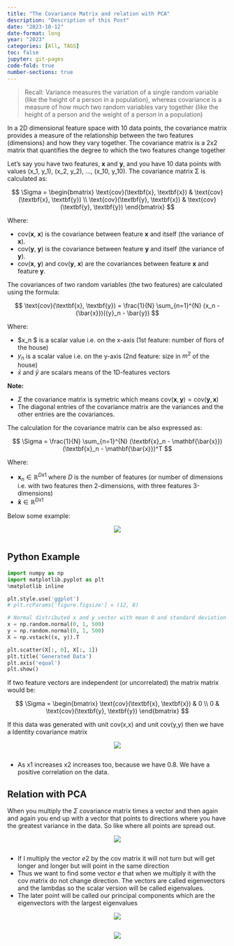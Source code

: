 ```yaml
---
title: "The Covariance Matrix and relation with PCA"
description: "Description of this Post"
date: "2023-10-12"
date-format: long
year: "2023"
categories: [All, TAGS]
toc: false
jupyter: git-pages
code-fold: true
number-sections: true
---
```

> Recall: Variance measures the variation of a single random variable (like the height of a person in a population), whereas covariance is a measure of how much two random variables vary together (like the height of a person and the weight of a person in a population)

In a 2D dimensional feature space with 10 data points, the covariance matrix provides a measure of the relationship between the two features (dimensions) and how they vary together. The covariance matrix is a 2x2 matrix that quantifies the degree to which the two features change together

Let's say you have two features, $\textbf{x}$ and $\textbf{y}$, and you have 10 data points with values (x_1, y_1), (x_2, y_2), ..., (x_10, y_10). The covariance matrix Σ is calculated as:

$$
\Sigma = \begin{bmatrix}
\text{cov}(\textbf{x}, \textbf{x}) & \text{cov}(\textbf{x}, \textbf{y}) \\
\text{cov}(\textbf{y}, \textbf{x}) & \text{cov}(\textbf{y}, \textbf{y})
\end{bmatrix}
$$

Where:

- cov($\textbf{x}$, $\textbf{x}$) is the covariance between feature $\textbf{x}$ and itself (the variance of $\textbf{x}$).
- cov($\textbf{y}$, $\textbf{y}$) is the covariance between feature $\textbf{y}$ and itself (the variance of $\textbf{y}$).
- cov($\textbf{x}$, $\textbf{y}$) and cov($\textbf{y}$, $\textbf{x}$) are the covariances between feature $\textbf{x}$ and feature $\textbf{y}$.

The covariances of two random variables (the two features) are calculated using the formula:

$$
\text{cov}(\textbf{x}, \textbf{y}) = \frac{1}{N} \sum_{n=1}^{N} (x_n - {\bar{x}})({y}_n - \bar{y})
$$

Where:

- $x_n $ is a scalar value i.e. on the x-axis (1st feature: number of flors of the house)
- $y_n$ is a scalar value i.e. on the y-axis (2nd feature: size in $m^2$ of the house)
- $\bar{x}$ and $\bar{y}$ are scalars means of the 1D-features vectors

**Note:**

- $\Sigma$ the covariance matrix is symetric which means $\text{cov}(\textbf{x}, \textbf{y}) = \text{cov}(\textbf{y}, \textbf{x})$
- The diagonal entries of the covariance matrix are the variances and the other entries are the covariances. 

The calculation for the covariance matrix can be also expressed as:

$$
\Sigma = \frac{1}{N} \sum_{n=1}^{N} (\textbf{x}_n - \mathbf{\bar{x}})(\textbf{x}_n - \mathbf{\bar{x}})^T
$$

Where:

- $\textbf{x}_n \in \mathbb{R}^{Dx1}$ where $D$ is the number of features (or number of dimensions i.e. with two features then 2-dimensions, with three features 3-dimensions)
- $\mathbf{\bar{x}} \in \mathbb{R}^{Dx1}$ 

Below some example: 

<center>![](imgs/2023-10-12-17-19-45.png){}</center><pre></pre>

## Python Example

```python
import numpy as np
import matplotlib.pyplot as plt
%matplotlib inline

plt.style.use('ggplot')
# plt.rcParams['figure.figsize'] = (12, 8)

# Normal distributed x and y vector with mean 0 and standard deviation 1
x = np.random.normal(0, 1, 500)
y = np.random.normal(0, 1, 500)
X = np.vstack((x, y)).T

plt.scatter(X[:, 0], X[:, 1])
plt.title('Generated Data')
plt.axis('equal')
plt.show()
```

If two feature vectors are independent (or uncorrelated) the matrix matrix would be:

$$
\Sigma = \begin{bmatrix}
\text{cov}(\textbf{x}, \textbf{x}) & 0 \\
0 & \text{cov}(\textbf{y}, \textbf{y})
\end{bmatrix}
$$


If this data was generated with unit cov(x,x) and unit cov(y,y) then we have a Identity covariance matrix

<center>![](imgs/2023-10-12-17-33-35.png){.w300}</center><pre></pre>

- As x1 increases x2 increases too, because we have 0.8. We have a positive correlation on the data.


## Relation with PCA

When you multiply the $\Sigma$ covariance matrix times a vector and then again and again you end up with a vector that points to directions where you have the greatest variance in the data. So like where all points are spread out. 

<center>![](imgs/2023-10-12-17-41-50.png){}</center><pre></pre>

- If I multiply the vector $e2$ by the cov matrix it will not turn but will get longer and longer but will point in the same direction 
- Thus we want to find some vector $e$ that when we multiply it with the cov matrix do not change direction. The vectors are called eigenvectors and the lambdas so the scalar version will be called eigenvalues. 
- The later point will be called our principal components which are the eigenvectors with the largest eigenvalues

<center>![](imgs/2023-10-12-17-52-01.png){}</center><pre></pre>

<center>![](imgs/2023-10-12-17-57-37.png){}</center><pre></pre>




